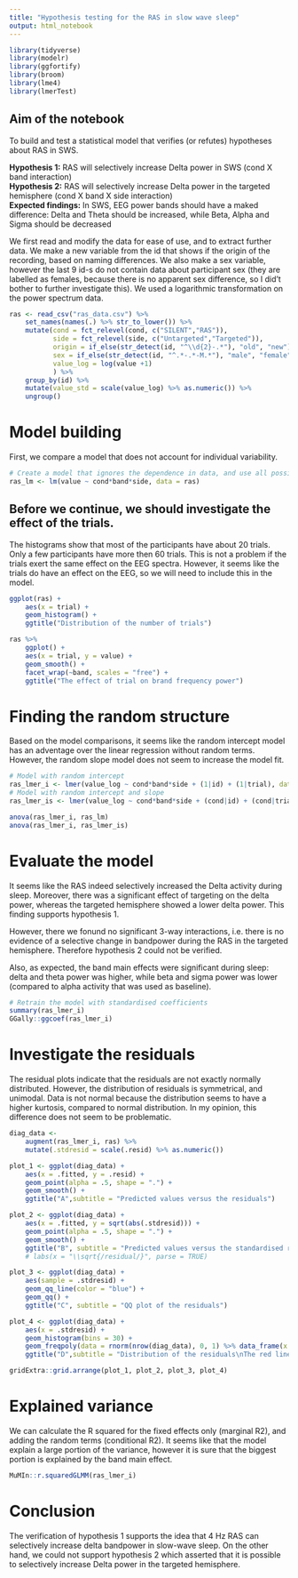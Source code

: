 ```yaml
---
title: "Hypothesis testing for the RAS in slow wave sleep"
output: html_notebook
---
```


```r
library(tidyverse)
library(modelr)
library(ggfortify)
library(broom)
library(lme4)
library(lmerTest)
```


## Aim of the notebook
To build and test a statistical model that verifies (or refutes) hypotheses about RAS in SWS.

**Hypothesis 1:** RAS will selectively increase Delta power in SWS (cond X band interaction)  
**Hypothesis 2:** RAS will selectively increase Delta power in the targeted hemisphere (cond X band X side interaction)  
**Expected findings:** In SWS, EEG power bands should have a maked difference: Delta and Theta should be increased, while Beta, Alpha and Sigma should be decreased  

We first read and modify the data for ease of use, and to extract further data. We make a new variable from the id that shows if the origin of the recording, based on naming differences. We also make a sex variable, however the last 9 id-s do not contain data about participant sex (they are labelled as females, because there is no apparent sex difference, so I did't bother to further investigate this). 
We used a logarithmic transformation on the power spectrum data.
<!-- The data is also standardized for all participants separately. -->


```r
ras <- read_csv("ras_data.csv") %>% 
    set_names(names(.) %>% str_to_lower()) %>% 
    mutate(cond = fct_relevel(cond, c("SILENT","RAS")),
           side = fct_relevel(side, c("Untargeted","Targeted")),
           origin = if_else(str_detect(id, "^\\d{2}-.*"), "old", "new"),
           sex = if_else(str_detect(id, "^.*-.*-M.*"), "male", "female"), # Last 7 is not correct!
           value_log = log(value +1)
           ) %>% 
    group_by(id) %>%
    mutate(value_std = scale(value_log) %>% as.numeric()) %>%
    ungroup()

```

# Model building
First, we compare a model that does not account for individual variability.

```r
# Create a model that ignores the dependence in data, and use all possible variable combinations
ras_lm <- lm(value ~ cond*band*side, data = ras)
```


## Before we continue, we should investigate the effect of the trials.  

The histograms show that most of the participants have about 20 trials. Only a few participants have more then 60 trials. This is not a problem if the trials exert the same effect on the EEG spectra. 
However, it seems like the trials do have an effect on the EEG, so we will need to include this in the model.  
```r
ggplot(ras) +
    aes(x = trial) +
    geom_histogram() +
    ggtitle("Distribution of the number of trials")

ras %>% 
    ggplot() +
    aes(x = trial, y = value) +
    geom_smooth() +
    facet_wrap(~band, scales = "free") +
    ggtitle("The effect of trial on brand frequency power")
```


# Finding the random structure
Based on the model comparisons, it seems like the random intercept model has an adventage over the linear regression without random terms. However, the random slope model does not seem to increase the model fit.

```r
# Model with random intercept
ras_lmer_i <- lmer(value_log ~ cond*band*side + (1|id) + (1|trial), data = ras)
# Model with random intercept and slope
ras_lmer_is <- lmer(value_log ~ cond*band*side + (cond|id) + (cond|trial), data = ras)

anova(ras_lmer_i, ras_lm)
anova(ras_lmer_i, ras_lmer_is)

```

# Evaluate the model
It seems like the RAS indeed selectively increased the Delta activity during sleep. 
Moreover, there was a significant effect of targeting on the delta power, whereas the targeted hemisphere showed a lower delta power. This finding supports hypothesis 1.

However, there we fonund no significant 3-way interactions, i.e. there is no evidence of a selective change in bandpower during the RAS in the targeted hemisphere. Therefore hypothesis 2 could not be verified.

Also, as expected, the band main effects were significant during sleep: delta and theta power was higher, while beta and sigma power was lower (compared to alpha activity that was used as baseline). 

```r

# Retrain the model with standardised coefficients
summary(ras_lmer_i)
GGally::ggcoef(ras_lmer_i)
```


# Investigate the residuals

The residual plots indicate that the residuals are not exactly normally distributed. However, the distribution of residuals is symmetrical, and unimodal. Data is not normal because the distribution seems to have a higher kurtosis, compared to normal distribution. In my opinion, this difference does not seem to be problematic.

```r
diag_data <- 
    augment(ras_lmer_i, ras) %>% 
    mutate(.stdresid = scale(.resid) %>% as.numeric())

plot_1 <- ggplot(diag_data) +
    aes(x = .fitted, y = .resid) +
    geom_point(alpha = .5, shape = ".") +
    geom_smooth() +
    ggtitle("A",subtitle = "Predicted values versus the residuals")

plot_2 <- ggplot(diag_data) +
    aes(x = .fitted, y = sqrt(abs(.stdresid))) +
    geom_point(alpha = .5, shape = ".") +
    geom_smooth() +
    ggtitle("B", subtitle = "Predicted values versus the standardised residuals")
    # labs(x = "\\sqrt{/residual/}", parse = TRUE)

plot_3 <- ggplot(diag_data) +
    aes(sample = .stdresid) +
    geom_qq_line(color = "blue") +
    geom_qq() +
    ggtitle("C", subtitle = "QQ plot of the residuals")

plot_4 <- ggplot(diag_data) +
    aes(x = .stdresid) +
    geom_histogram(bins = 30) +
    geom_freqpoly(data = rnorm(nrow(diag_data), 0, 1) %>% data_frame(x = .), aes(x = x), color = "red", size = 1) +
    ggtitle("D",subtitle = "Distribution of the residuals\nThe red line shows the normal distribution")

gridExtra::grid.arrange(plot_1, plot_2, plot_3, plot_4)
```


# Explained variance
We can calculate the R squared for the fixed effects only (marginal R2), and adding the random terms (conditional R2). It seems like that the model explain a large portion of the variance, however it is sure that the biggest portion is explained by the band main effect. 

```r
MuMIn::r.squaredGLMM(ras_lmer_i)
```

# Conclusion
The verification of hypothesis 1 supports the idea that 4 Hz RAS can selectively increase delta bandpower in slow-wave sleep. On the other hand, we could not support hypothesis 2 which asserted that it is possible to selectively increase Delta power in the targeted hemisphere. 


